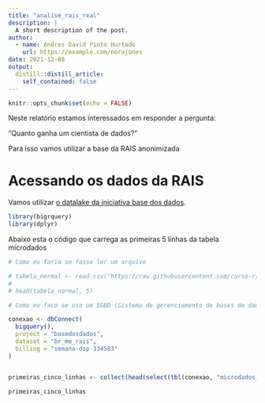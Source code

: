 ```yaml
---
title: "analise_rais_real"
description: |
  A short description of the post.
author:
  - name: Andres David Pinto Hurtado
    url: https://example.com/norajones
date: 2021-12-08
output:
  distill::distill_article:
    self_contained: false
---
```



```r
knitr::opts_chunk$set(echo = FALSE)
```

Neste relatório estamos interessados em responder a pergunta:

"Quanto ganha um cientista de dados?"

Para isso vamos utilizar a base da RAIS anonimizada

# Acessando os dados da RAIS

Vamos utilizar [o datalake da iniciativa base dos dados ](https://basedosdados.org/dataset/br-me-rais).

```r

library(bigrquery)
library(dplyr)

```

Abaixo esta o código que carrega as primeiras 5 linhas da tabela microdados

```r
# Como eu faria se fosse ler um arquivo

# tabela_normal <- read.csv("https://raw.githubusercontent.com/curso-r/main-r4ds-1/master/dados/imdb.csv")
#
# head(tabela_normal, 5)

# Como eu faco se uso um SGBD (Sistema de gerenciamento de bases de dados)

conexao <- dbConnect(
  bigquery(),
  project = "basedosdados",
  dataset = "br_me_rais",
  billing = "semana-dsp-334503"
)


primeiras_cinco_linhas <- collect(head(select(tbl(conexao, "microdados_vinculos"), everything()), 5))

primeiras_cinco_linhas
```



